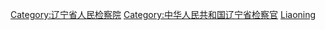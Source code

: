 [[Category:辽宁省人民检察院|Category:辽宁省人民检察院]]
[[Category:中华人民共和国辽宁省检察官|Category:中华人民共和国辽宁省检察官]]
[[Category:中华人民共和国人民检察院检察官|Liaoning]]